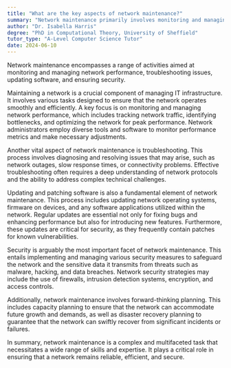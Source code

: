 ```yaml
---
title: "What are the key aspects of network maintenance?"
summary: "Network maintenance primarily involves monitoring and managing network performance, troubleshooting issues, updating software, and ensuring security."
author: "Dr. Isabella Harris"
degree: "PhD in Computational Theory, University of Sheffield"
tutor_type: "A-Level Computer Science Tutor"
date: 2024-06-10
---
```


Network maintenance encompasses a range of activities aimed at monitoring and managing network performance, troubleshooting issues, updating software, and ensuring security.

Maintaining a network is a crucial component of managing IT infrastructure. It involves various tasks designed to ensure that the network operates smoothly and efficiently. A key focus is on monitoring and managing network performance, which includes tracking network traffic, identifying bottlenecks, and optimizing the network for peak performance. Network administrators employ diverse tools and software to monitor performance metrics and make necessary adjustments.

Another vital aspect of network maintenance is troubleshooting. This process involves diagnosing and resolving issues that may arise, such as network outages, slow response times, or connectivity problems. Effective troubleshooting often requires a deep understanding of network protocols and the ability to address complex technical challenges.

Updating and patching software is also a fundamental element of network maintenance. This process includes updating network operating systems, firmware on devices, and any software applications utilized within the network. Regular updates are essential not only for fixing bugs and enhancing performance but also for introducing new features. Furthermore, these updates are critical for security, as they frequently contain patches for known vulnerabilities.

Security is arguably the most important facet of network maintenance. This entails implementing and managing various security measures to safeguard the network and the sensitive data it transmits from threats such as malware, hacking, and data breaches. Network security strategies may include the use of firewalls, intrusion detection systems, encryption, and access controls.

Additionally, network maintenance involves forward-thinking planning. This includes capacity planning to ensure that the network can accommodate future growth and demands, as well as disaster recovery planning to guarantee that the network can swiftly recover from significant incidents or failures.

In summary, network maintenance is a complex and multifaceted task that necessitates a wide range of skills and expertise. It plays a critical role in ensuring that a network remains reliable, efficient, and secure.
    